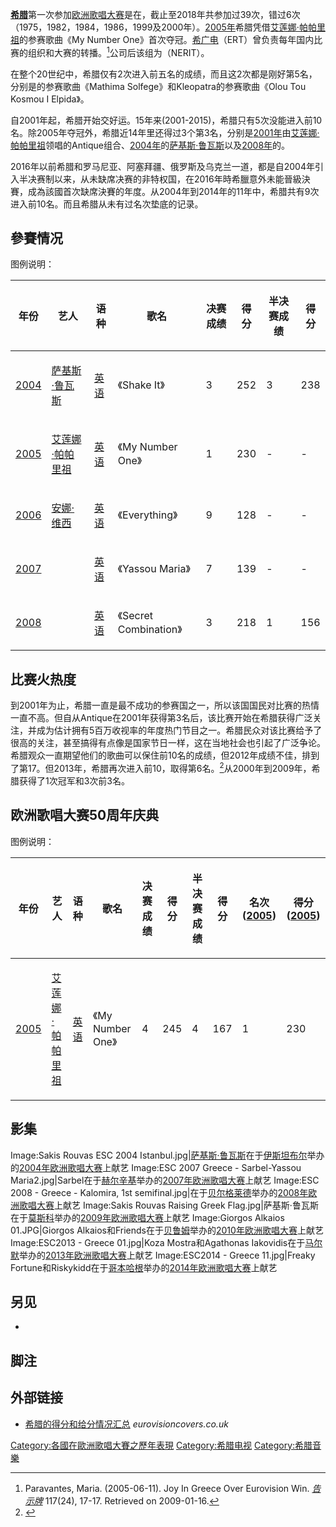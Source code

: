 {{Infobox Eurovision country
|Name           = 希腊
|Flag           = Flag of Greece.svg
|Member station = {{link-en|新希腊广播网络电视台|New Hellenic Radio, Internet and Television|新希广网电}}（NERIT）{{Collapsible list
 | title = '''电视台前身''' 
  |'''1974–2013:''' [[希腊广播电视台|希腊广播电视台]](ERT)}}
|National selection event =
|hosts = {{Escyr|2006|y=1}}[[雅典|雅典]]
|ESC apps       = 42（40次进入决赛）
|ESC first      = {{Escyr|1974|y=1}}
|ESC last = {{Escyr|2022|y=1}}
|ESC best       = 冠军：{{Escyr|2005|y=1}}
|ESC worst      = 半决赛第16名：{{Escyr|2016|y=1}}
|Website        = [http://www.nerit.gr/?s=Eurovision NERIT Page]
|EBU page       = http://www.eurovision.tv/page/history/by-country/country?country=19
}}

'''[[希腊|希腊]]'''第一次参加[[欧洲歌唱大赛|欧洲歌唱大赛]]是在{{link-en|Eurovision Song Contest 1974|1974年欧洲歌唱大赛|1974年}}，截止至2018年共参加过39次，错过6次（1975，1982，1984，1986，1999及2000年）。[[2005年欧洲歌唱大赛|2005年]]希腊凭借[[艾莲娜·帕帕里祖|艾莲娜·帕帕里祖]]的参赛歌曲《My Number One》首次夺冠。[[希腊广播电视台|希广电]]（ERT）曾负责每年国内比赛的组织和大赛的转播。<ref>Paravantes, Maria. (2005-06-11). Joy In Greece Over Eurovision Win. ''[[告示牌_(杂志)|告示牌]]'' 117(24), 17-17. Retrieved on 2009-01-16.</ref>公司后该组为{{link-en|新希腊广播网络电视台|New Hellenic Radio, Internet and Television|新希广网电}}（NERIT）。

在整个20世纪中，希腊仅有2次进入前五名的成绩，而且这2次都是刚好第5名，分别是{{link-en|Eurovision Song Contest 1977|1977年欧洲歌唱大赛|1977年}}的参赛歌曲《Mathima Solfege》和{{link-en|Eurovision Song Contest 1992|1992年欧洲歌唱大赛|1992年}}Kleopatra的参赛歌曲《Olou Tou Kosmou I Elpida》。

自2001年起，希腊开始交好运。15年来(2001-2015)，希腊只有5次没能进入前10名。除2005年夺冠外，希腊近14年里还得过3个第3名，分别是[[2001年欧洲歌唱大赛|2001年]]由[[艾莲娜·帕帕里祖|艾莲娜·帕帕里祖]]领唱的Antique组合、[[2004年欧洲歌唱大赛|2004年]]的[[萨基斯·鲁瓦斯|萨基斯·鲁瓦斯]]以及[[2008年欧洲歌唱大赛|2008年]]的{{link-en|卡罗米拉|Kalomira}}。

2016年以前希腊和罗马尼亚、阿塞拜疆、俄罗斯及乌克兰一道，都是自2004年引入半决赛制以来，从未缺席决赛的非特权国，在2016年時希臘意外未能晉級決賽，成為該國首次缺席決賽的年度。从2004年到2014年的11年中，希腊共有9次进入前10名。而且希腊从未有过名次垫底的记录。

== 參賽情况 ==
;图例说明：
{{legend|gold|冠军}}
{{legend|silver|亚军}}
{{legend|#cc9966|季军}}
{{legend|#FE8080|垫底}}
{| class="wikitable sortable" style="width:100%"
|-
! 年份
! 艺人
! 语种
! 歌名
! 决赛成绩
! 得分 
! 半决赛成绩
! 得分
|- bgcolor="#CC9966"
| [[2004年欧洲歌唱大赛|2004]]
| [[萨基斯·鲁瓦斯|萨基斯·鲁瓦斯]]
| [[英语|英语]]
| 《Shake It》
| 3
| 252
| 3
| 238
|- bgcolor="gold"
| [[2005年欧洲歌唱大赛|2005]]
| [[艾莲娜·帕帕里祖|艾莲娜·帕帕里祖]]
| [[英语|英语]]
| 《My Number One》
| 1
| 230
| -
| -
|-
| [[2006年欧洲歌唱大赛|2006]]
| [[安娜·维西|安娜·维西]]
| [[英语|英语]]
| 《Everything》
| 9
| 128
| -
| -
|-
| [[2007年欧洲歌唱大赛|2007]]
| {{link-en|Sarbel}}
| [[英语|英语]]
| 《Yassou Maria》
| 7
| 139
| -
| -
|- bgcolor="#CC9966"
| [[2008年欧洲歌唱大赛|2008]]
| {{link-en|卡羅米拉|Kalomira}}
| [[英语|英语]]
| 《Secret Combination》
| 3
| 218
| bgcolor="gold"| 1
| bgcolor="gold"| 156
|}

== 比赛火热度 ==
到2001年为止，希腊一直是最不成功的参赛国之一，所以该国国民对比赛的热情一直不高。但自从Antique在2001年获得第3名后，该比赛开始在希腊获得广泛关注，并成为估计拥有5百万收视率的年度热门节目之一。希腊民众对该比赛给予了很高的关注，甚至搞得有点像是国家节日一样，这在当地社会也引起了广泛争论。希腊观众一直期望他们的歌曲可以保住前10名的成绩，但2012年成绩不佳，排到了第17。但2013年，希腊再次进入前10，取得第6名。<ref>{{cite web|url=http://www.esctoday.com/news/read/13610|title=Introducing the 2009 entries: Greece|last=Klier|first=Marcus|date=2009-03-30|publisher=''ESCToday''|accessdate=2009-03-30|archive-date=2009-04-01|archive-url=https://web.archive.org/web/20090401124744/http://www.esctoday.com/news/read/13610|dead-url=no}}</ref>从2000年到2009年，希腊获得了1次冠军和3次前3名。

== 欧洲歌唱大赛50周年庆典 ==
{{further2|[[欧洲歌唱大赛50周年庆典|欧洲歌唱大赛50周年庆典]]}}
;图例说明：
{{legend|gold|冠军}}
{{legend|silver|亚军}}
{{legend|#cc9966|季军}}
{{legend|#FE8080|垫底}}
{| class="wikitable sortable" style="width:100%"
|-
! 年份
! 艺人
! 语种
! 歌名
! 决赛成绩
! 得分 
! 半决赛成绩
! 得分
! 名次 ([[2005年欧洲歌唱大赛|2005]])
! 得分 ([[2005年欧洲歌唱大赛|2005]])
|- 
| [[2005年欧洲歌唱大赛|2005]]
| [[艾莲娜·帕帕里祖|艾莲娜·帕帕里祖]]
| [[英语|英语]]
| 《My Number One》
| 4
| 245
| 4
| 167
| bgcolor="gold"| 1
| bgcolor="gold"| 230
|}

== 影集 ==
<gallery mode=packed heights=130px>
Image:Sakis Rouvas ESC 2004 Istanbul.jpg|[[萨基斯·鲁瓦斯|萨基斯·鲁瓦斯]]在于[[伊斯坦布尔|伊斯坦布尔]]举办的[[2004年欧洲歌唱大赛|2004年欧洲歌唱大赛]]上献艺
Image:ESC 2007 Greece - Sarbel-Yassou Maria2.jpg|Sarbel在于[[赫尔辛基|赫尔辛基]]举办的[[2007年欧洲歌唱大赛|2007年欧洲歌唱大赛]]上献艺
Image:ESC 2008 - Greece - Kalomira, 1st semifinal.jpg|{{link-en|卡罗米拉|Kalomira}}在于[[贝尔格莱德|贝尔格莱德]]举办的[[2008年欧洲歌唱大赛|2008年欧洲歌唱大赛]]上献艺
Image:Sakis Rouvas Raising Greek Flag.jpg|萨基斯·鲁瓦斯在于[[莫斯科|莫斯科]]举办的[[2009年欧洲歌唱大赛|2009年欧洲歌唱大赛]]上献艺
Image:Giorgos Alkaios 01.JPG|Giorgos Alkaios和Friends在于[[贝鲁姆|贝鲁姆]]举办的[[2010年欧洲歌唱大赛|2010年欧洲歌唱大赛]]上献艺
Image:ESC2013 - Greece 01.jpg|Koza Mostra和Agathonas Iakovidis在于[[马尔默|马尔默]]举办的[[2013年欧洲歌唱大赛|2013年欧洲歌唱大赛]]上献艺
Image:ESC2014 - Greece 11.jpg|Freaky Fortune和Riskykidd在于[[哥本哈根|哥本哈根]]举办的[[2014年欧洲歌唱大赛|2014年欧洲歌唱大赛]]上献艺
</gallery>

== 另见 ==
* {{link-en|欧视歌曲——疯狂之秀|Eurosong - A MAD Show}}

== 脚注 ==
{{reflist}}

== 外部链接 ==
* [http://www.eurovisioncovers.co.uk/xtgre.htm 希腊的得分和给分情况汇总] {{Wayback|url=http://www.eurovisioncovers.co.uk/xtgre.htm |date=20201031043436 }} ''eurovisioncovers.co.uk''

{{欧洲歌唱大赛}}

{{DEFAULTSORT:Greece In The Eurovision Song Contest}}
[[Category:各國在歐洲歌唱大賽之歷年表現|Category:各國在歐洲歌唱大賽之歷年表現]]
[[Category:希腊电视|Category:希腊电视]]
[[Category:希腊音樂|Category:希腊音樂]]